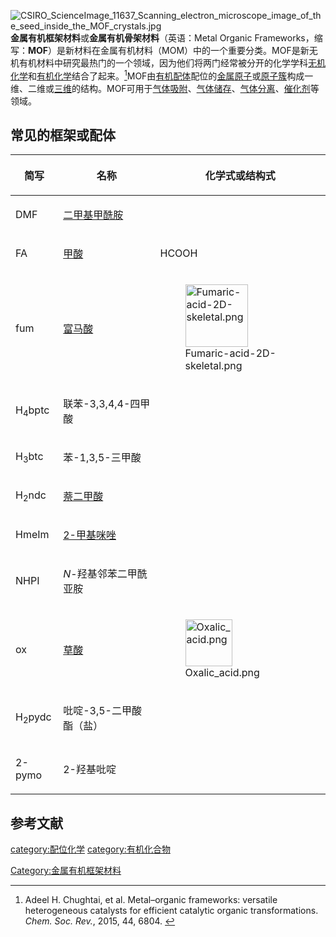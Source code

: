 [[File:CSIRO_ScienceImage_11637_Scanning_electron_microscope_image_of_the_seed_inside_the_MOF_crystals.jpg|thumb]]
'''金属有机框架材料'''或'''金属有机骨架材料'''（英语：Metal Organic Frameworks，缩写：'''MOF'''）是新材料在金属有机材料（MOM）中的一个重要分类。MOF是新无机有机材料中研究最热门的一个领域，因为他们将两门经常被分开的化学学科[[无机化学|无机化学]]和[[有机化学|有机化学]]结合了起来。<ref>Adeel H. Chughtai, et al. Metal–organic frameworks: versatile heterogeneous catalysts for efficient catalytic organic transformations. ''Chem. Soc. Rev.'', 2015, 44, 6804. {{doi |10.1039/c4cs00395k}}</ref>MOF由[[有机化合物|有机]][[配体|配体]]配位的[[金属|金属]][[原子|原子]]或[[原子簇|原子簇]]构成一维、二维或[[三维空间|三维]]的结构。MOF可用于[[气体吸附|气体吸附]]、[[气体储存|气体储存]]、[[气体分离|气体分离]]、[[催化剂|催化剂]]等领域。

==常见的框架或配体==
{| class="wikitable sortable"
|-
! 简写 !! 名称 !! 化学式或结构式
|-
| DMF || [[二甲基甲酰胺|二甲基甲酰胺]] || 
|-
| FA || [[甲酸|甲酸]] || HCOOH
|-
| fum || [[富马酸|富马酸]] || [[File:Fumaric-acid-2D-skeletal.png|100px]]
|-
| H<sub>4</sub>bptc || 联苯-3,3,4,4-四甲酸 ||
|-
| H<sub>3</sub>btc || 苯-1,3,5-三甲酸 ||
|-
| H<sub>2</sub>ndc || [[萘二甲酸|萘二甲酸]] || 
|-
| HmeIm || [[2-甲基咪唑|2-甲基咪唑]] ||
|-
| NHPI || ''N''-羟基邻苯二甲酰亚胺 ||
|-
| ox || [[草酸|草酸]] || [[File:Oxalic_acid.png|75px]]
|-
| H<sub>2</sub>pydc || 吡啶-3,5-二甲酸酯（盐）||
|-
| 2-pymo || 2-羟基吡啶 ||
|}

==参考文献==
{{reflist}}

{{stub}}
[[category:配位化学|category:配位化学]]
[[category:有机化合物|category:有机化合物]]
[[Category:金属有机框架材料|Category:金属有机框架材料]]